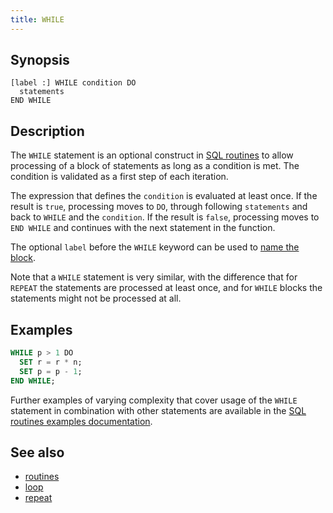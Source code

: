 ```yaml
---
title: WHILE
---
```


## Synopsis

```text
[label :] WHILE condition DO
  statements
END WHILE
```

## Description

The `WHILE` statement is an optional construct in [SQL
routines](/sql/routines/introduction) to allow processing of a block of statements
as long as a condition is met. The condition is validated as a first step of
each iteration.

The expression that defines the `condition` is evaluated at least once. If the
result is `true`, processing moves to `DO`, through following `statements` and
back to `WHILE` and the `condition`. If the result is `false`, processing moves
to `END WHILE`  and continues with the next statement in the function.

The optional `label` before the `WHILE` keyword can be used to [name the
block](/sql/routines/introduction#labels).

Note that a `WHILE` statement is very similar, with the difference that for
`REPEAT` the statements are processed at least once, and for `WHILE` blocks the
statements might not be processed at all.

## Examples

```sql
WHILE p > 1 DO
  SET r = r * n;
  SET p = p - 1;
END WHILE;
```

Further examples of varying complexity that cover usage of the `WHILE` statement
in combination with other statements are available in the [SQL routines examples
documentation](/sql/routines/examples).

## See also

* [routines](/sql/routines/introduction)
* [loop](/sql/routines/loop)
* [repeat](/sql/routines/repeat)
